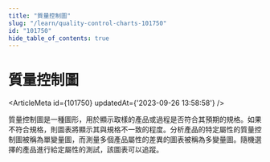 ```yaml
---
title: "質量控制圖"
slug: "/learn/quality-control-charts-101750"
id: "101750"
hide_table_of_contents: true
---
```



# 質量控制圖

<ArticleMeta id={101750} updatedAt={'2023-09-26 13:58:58'} />
<div className='border-solid border-b border-t-0 my-4 border-[var(--ifm-color-gray-300)]' />

質量控制圖是一種圖形，用於顯示取樣的產品或過程是否符合其預期的規格。如果不符合規格，則圖表將顯示其與規格不一致的程度。分析產品的特定屬性的質量控制圖被稱為單變量圖，而測量多個產品屬性的差異的圖表被稱為多變量圖。隨機選擇的產品進行給定屬性的測試，該圖表可以追蹤。
